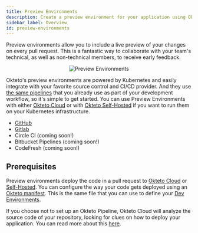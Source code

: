 ```yaml
---
title: Preview Environments
description: Create a preview environment for your application using Okteto
sidebar_label: Overview
id: preview-environments
---
```



Preview environments allow you to include a live preview of your changes on every pull request. This is a fantastic way to collaborate with your team's technical, as well as non-technical members, to receive early feedback.

<p align="center"><Image src="/docs/cloud/preview-environments/images/preview-environments.png" alt="Preview Environments" /></p>

Okteto's preview environments are powered by Kubernetes and easily integrate with your favorite source control and CI/CD provider. And they use [the same pipelines](/docs/cloud/deploy-from-git/) that you already use as part of your development workflow, so it's simple to get started.
You can use Preview Environments with either [Okteto Cloud](/docs/cloud) or with [Okteto Self-Hosted](/docs/enterprise) if you want to run them on your Kubernetes infrastructure.

- [GitHub](/docs/cloud/preview-environments/preview-environments-github/)
- [Gitlab](/docs/cloud/preview-environments/preview-environments-gitlab/)
- Circle CI (coming soon!)
- Bitbucket Pipelines (coming soon!)
- CodeFresh (coming soon!)

## Prerequisites

Preview environments deploy the code in a pull request to [Okteto Cloud](/docs/cloud/) or [Self-Hosted](/docs/enterprise/). You can configure the way your code gets deployed using an [Okteto manifest](/docs/cloud/okteto-pipeline/). This is the same file that you can use to define your [Dev Environments](/docs/reference/development-environment/).

If you choose not to set up an Okteto Pipeline, Okteto Cloud will analyze the source code of your repository, looking for clues on how to deploy your application. You can read more about this [here](/docs/cloud/deploy-from-git/#prerequisites).